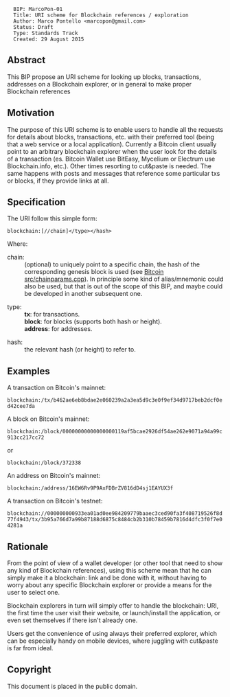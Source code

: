 <pre>
  BIP: MarcoPon-01
  Title: URI scheme for Blockchain references / exploration
  Author: Marco Pontello <marcopon@gmail.com>
  Status: Draft
  Type: Standards Track
  Created: 29 August 2015
</pre>

==Abstract==

This BIP propose an URI scheme for looking up blocks, transactions, addresses on a Blockchain explorer, or in general to make proper Blockchain references

==Motivation==

The purpose of this URI scheme is to enable users to handle all the requests for details about blocks, transactions, etc. with their preferred tool (being that a web service or a local application).
Currently a Bitcoin client usually point to an arbitrary blockchain explorer when the user look for the details of a transaction (es. Bitcoin Wallet use BitEasy, Mycelium or Electrum use Blockchain.info, etc.).
Other times resorting to cut&paste is needed.
The same happens with posts and messages that reference some particular txs or blocks, if they provide links at all.

==Specification==

The URI follow this simple form:

 <nowiki>blockchain:[//chain]</type></hash></nowiki>

Where:

;chain:
: (optional) to uniquely point to a specific chain, the hash of the corresponding genesis block is used (see [http://https://github.com/jtimon/bitcoin/commit/3191d5e8e75687a27cf466b7a4c70bdc04809d39 Bitcoin src/chainparams.cpp]). In principle some kind of alias/mnemonic could also be used, but that is out of the scope of this BIP, and maybe could be developed in another subsequent one.

;type: 
: '''tx''': for transactions.
: '''block''': for blocks (supports both hash or height).
: '''address''': for addresses.

;hash: 
: the relevant hash (or height) to refer to.

==Examples==

A transaction on Bitcoin's mainnet:
 blockchain:/tx/b462ae6eb8bdae2e060239a2a3ea5d9c3e0f9ef34d9717beb2dcf0ed42cee7da

A block on Bitcoin's mainnet:
 blockchain:/block/00000000000000000119af5bcae2926df54ae262e9071a94a99c913cc217cc72
or
 blockchain:/block/372338

An address on Bitcoin's mainnet:
 blockchain:/address/16EW6Rv9P9AxFDBrZV816dD4sj1EAYUX3f

A transaction on Bitcoin's testnet:
 blockchain://000000000933ea01ad0ee984209779baaec3ced90fa3f408719526f8d77f4943/tx/3b95a766d7a99b87188d6875c8484cb2b310b78459b7816d4dfc3f0f7e04281a

==Rationale==

From the point of view of a wallet developer (or other tool that need to show any kind of Blockchain references), using this scheme mean that he can simply make it a blockchain: link and be done with it, without having to worry about any specific Blockchain explorer or provide a means for the user to select one.

Blockchain explorers in turn will simply offer to handle the blockchain: URI, the first time the user visit their website, or launch/install the application, or even set themselves if there isn't already one.

Users get the convenience of using always their preferred explorer, which can be especially handy on mobile devices, where juggling with cut&paste is far from ideal.

==Copyright==

This document is placed in the public domain.

